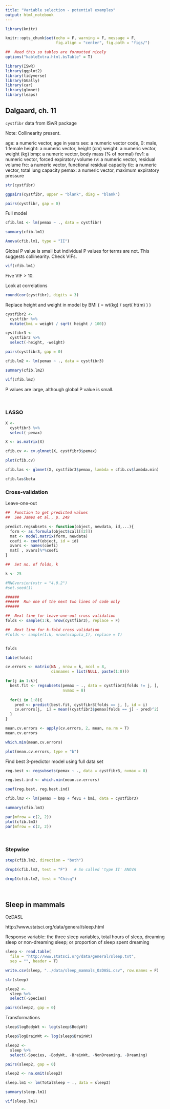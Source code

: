 ```yaml
---
title: "Variable selection - potential examples"
output: html_notebook
---
```




```r

library(knitr)

knitr::opts_chunk$set(echo = F, warning = F, message = F, 
                      fig.align = "center", fig.path = "figs/")

##  Need this so tables are formatted nicely
options("kableExtra.html.bsTable" = T)

```



```r

library(ISwR)
library(ggplot2)
library(tidyverse)
library(GGally)
library(car)
library(glmnet)
library(leaps)

```


##  Dalgaard, ch. 11

`cystfibr` data from ISwR package

Note: Collinearity present.


age: a numeric vector, age in years
sex: a numeric vector code, 0: male, 1:female
height: a numeric vector, height (cm)
weight: a numeric vector, weight (kg)
bmp: a numeric vector, body mass (% of normal)
fev1: a numeric vector, forced expiratory volume
rv: a numeric vector, residual volume
frc: a numeric vector, functional residual capacity
tlc: a numeric vector, total lung capacity
pemax: a numeric vector, maximum expiratory pressure

```r

str(cystfibr)

```



```r

ggpairs(cystfibr, upper = "blank", diag = "blank")

```



```r

pairs(cystfibr, gap = 0)

```

Full model



```r


cfib.lm1 <- lm(pemax ~ ., data = cystfibr)

summary(cfib.lm1)

```


```r

Anova(cfib.lm1, type = "II")

```

Global P value is small but individual P values for terms are not. This suggests collinearity. Check VIFs.

```r

vif(cfib.lm1)

```

Five VIF > 10.

Look at correlations


```r

round(cor(cystfibr), digits = 3)

```

Replace height and weight in model by BMI ( = wt(kg) / sqrt( ht(m) ) )


```r

cystfibr2 <-
  cystfibr %>%
  mutate(bmi = weight / sqrt( height / 100))

cystfibr3 <-
  cystfibr2 %>%
  select(-height, -weight)

```



```r

pairs(cystfibr3, gap = 0)

```



```r

cfib.lm2 <- lm(pemax ~ ., data = cystfibr3)

summary(cfib.lm2)

```

```r

vif(cfib.lm2)

```

P values are large, although global P value is small.

<br>

###  LASSO

```r

X <-
  cystfibr3 %>%
  select(-pemax)

X <- as.matrix(X)

cfib.cv <- cv.glmnet(X, cystfibr3$pemax)

plot(cfib.cv)

```

```r

cfib.las <- glmnet(X, cystfibr3$pemax, lambda = cfib.cv$lambda.min)

cfib.las$beta

```


###  Cross-validation

Leave-one-out


```r

##  Function to get predicted values
##  See James et al., p. 249

predict.regsubsets <- function(object, newdata, id,...){
  form <- as.formula(object$call[[2]])
  mat <- model.matrix(form, newdata)
  coefi <- coef(object, id = id)
  xvars <- names(coefi)
  mat[ , xvars]%*%coefi
}

```


```r


##  Set no. of folds, k

k <- 25

#RNGversion(vstr = "4.0.2")
#set.seed(1)

######
######  Run one of the next two lines of code only
######

##  Next line for leave-one-out cross validation
folds <- sample(1:k, nrow(cystfibr3), replace = F)

##  Next line for k-fold cross validation
#folds <- sample(1:k, nrow(scapula_1), replace = T)


folds

table(folds)

cv.errors <- matrix(NA , nrow = k, ncol = 8, 
                    dimnames = list(NULL, paste(1:8)))

for(j in 1:k){
  best.fit <- regsubsets(pemax ~ ., data = cystfibr3[folds != j, ], 
                         nvmax = 8)
  
  for(i in 1:8){
    pred <- predict(best.fit, cystfibr3[folds == j, ], id = i)
    cv.errors[j,  i] = mean((cystfibr3$pemax[folds == j] - pred)^2)
  }
}

```

```r

mean.cv.errors <- apply(cv.errors, 2, mean, na.rm = T)
mean.cv.errors

which.min(mean.cv.errors)

```



```r

plot(mean.cv.errors, type = "b")

```

Find best 3-predictor model using full data set

```r


reg.best <- regsubsets(pemax ~ ., data = cystfibr3, nvmax = 8)

reg.best.ind <- which.min(mean.cv.errors)

coef(reg.best, reg.best.ind)

```

```r

cfib.lm3 <- lm(pemax ~ bmp + fev1 + bmi, data = cystfibr3)

summary(cfib.lm3)

```


```r

par(mfrow = c(2, 2))
plot(cfib.lm3)
par(mfrow = c(2, 2))

```

<br>

### Stepwise


```r

step(cfib.lm2, direction = "both")

```

```r

drop1(cfib.lm2, test = "F")   # So called 'type II' ANOVA

```

```r

drop1(cfib.lm2, test = "Chisq")

```


<br>

##  Sleep in mammals

OzDASL

http://www.statsci.org/data/general/sleep.html

Response variable: the three sleep variables, total hours of sleep, dreaming sleep or non-dreaming sleep; or proportion of sleep spent dreaming



```r

sleep <- read.table(
  file = "http://www.statsci.org/data/general/sleep.txt", 
  sep = "", header = T)

write.csv(sleep, "../data/sleep_mammals_OzDASL.csv", row.names = F)

str(sleep)

```


```r

sleep2 <- 
  sleep %>%
  select(-Species)

pairs(sleep2, gap = 0)

```



Transformations

```r

sleep$logBodyWt <- log(sleep$BodyWt)

sleep$logBrainWt <- log(sleep$BrainWt)

```


```r

sleep2 <- 
  sleep %>%
  select(-Species, -BodyWt, -BrainWt, -NonDreaming, -Dreaming)

pairs(sleep2, gap = 0)

```


```r

sleep2 <- na.omit(sleep2)

```



```r

sleep.lm1 <- lm(TotalSleep ~ ., data = sleep2)

summary(sleep.lm1)

```

```r

vif(sleep.lm1)

```

